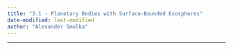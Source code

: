 ```yaml
---
title: "3.1 - Planetary Bodies with Surface-Bounded Exospheres"
date-modified: last-modified
author: "Alexander Smolka"
---
```

---